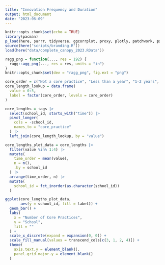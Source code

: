 ```yaml
---
title: "Innovation Frequency and Duration"
output: html_document
date: "2023-06-09"
---
```


```r
knitr::opts_chunk$set(echo = TRUE)
library(pacman)
p_load(here, purrr, tidyverse, ggcorrplot, proxy, plotly, patchwork, psych, GPArotation, parameters, DT, nFactors)
source(here("scripts/branding.R"))
load(here("data/complete_canopy_2023.RData"))

ragg_png = function(..., res = 192) {
  ragg::agg_png(..., res = res, units = "in")
}
knitr::opts_chunk$set(dev = "ragg_png", fig.ext = "png")

```

```r
core_order = c("Not a core practice", "Less than a year", "1-2 years", "3-4 years", "5+ years", "Not sure")
core_length_lookup = data.frame(
  value = 0:5,
  label = factor(core_order, levels = core_order)
)

core_lengths = tags |> 
  select(school_id, starts_with("time")) |>
  pivot_longer(
    cols = -school_id,
    names_to = "core_practice"
  ) |>
  left_join(core_length_lookup, by = "value")

core_lengths_plot_data = core_lengths |>
  filter(value %in% 1:4) |>
  mutate(
    time_order = mean(value),
    n = n(), 
    .by = school_id
  ) |>
  arrange(time_order, n) |> 
  mutate(
    school_id = fct_inorder(as.character(school_id))
  )
```

  
```r
ggplot(core_lengths_plot_data,
       aes(y = school_id, fill = label)) +
  geom_bar() +
  labs(
    x = "Number of Core Practices",
    y = "School",
    fill = ""
  ) +
  scale_x_discrete(expand = expansion(0, 0)) +
  scale_fill_manual(values = transcend_cols[c(3, 1, 2, 4)]) +
  theme(
    axis.text.y = element_blank(),
    panel.grid.major.y = element_blank()
  )
```


